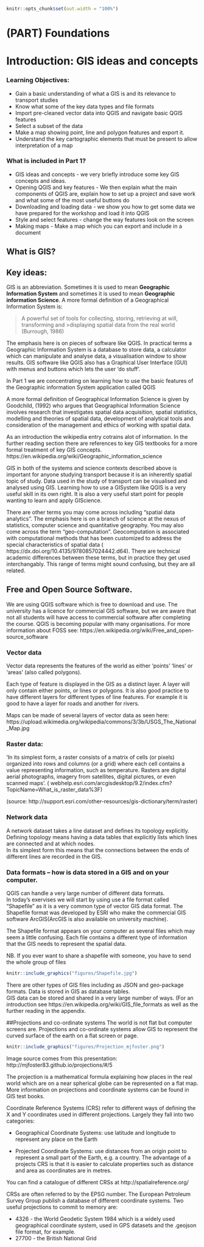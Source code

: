 \mainmatter

```r
knitr::opts_chunk$set(out.width = "100%")
```

# (PART) Foundations {-}


# Introduction: GIS ideas and concepts



### Learning Objectives: 
*	Gain a basic understanding of what a GIS is and its relevance to transport studies
*	Know what some of the key data types and file formats
*	Import pre-cleaned vector data into QGIS and navigate basic QGIS features
*	Select a subset of the data
*	Make a map showing point, line and polygon features and export it.  
*	Understand the key cartographic elements that must be present to allow interpretation of a map

### What is included in Part 1?

*	GIS ideas and concepts - we very briefly introduce some key GIS concepts and ideas.  
*	Opening QGIS and key features - We then explain what the main components of QGIS are, explain how to set up a project and save work and what some of the most useful buttons do
*	Downloading and loading data - we show you how to get some data we have prepared for the workshop and load it into QGIS
*	Style and select features - change the way features look on the screen
*	Making maps - Make a map which you can export and include in a document 




## What is GIS? 


## Key ideas: 
GIS is an abbreviation.  Sometimes it is used to mean **Geographic Information System** and sometimes it is used to mean **Geographic information Science**.  A more formal definition of a Geographical Information System is: 

>A powerful set of tools for collecting, storing, retrieving at will, transforming and >displaying spatial data from the real world 
(Burrough, 1986) 

The emphasis here is on pieces of software like QGIS.  In practical terms a Geographic Information System is a database to store data, a calculator which can manipulate and analyse data, a visualisation window to show results. GIS software like QGIS also has a Graphical User Interface (GUI) with menus and buttons which lets the user ‘do stuff’.  

In Part 1 we are concentrating on learning how to use the basic features of the Geographic information System application called QGIS


A more formal definition of Geographical Information Science is given by  
Goodchild, (1992) who argues that Geographical Information Science involves research that investigates spatial data acquisition, spatial statistics, modelling and theories of spatial data, development of analytical tools and consideration of the management and ethics of working with spatial data.  

As an introduction the wikipedia entry cotrains alot of information.  In the further reading section there are references to key GIS textbooks for a more formal treatment of key GIS concepts.    
https://en.wikipedia.org/wiki/Geographic_information_science 



GIS in both of the systems and science contexts described above is important for anyone studying transport because it is an inherently spatial topic of study.  Data used in the study of transport can be visualised and analysed using GIS.  Learning how to use a GISystem like QGIS is a very useful skill in its own right.  It is also a very useful start point for people wanting to learn and apply GIScience.

There are other terms you may come across including “spatial data analytics”. The emphasis here is on a branch of science at the nexus of statistics, computer science and quantitative geography.  You may also come across the term "geo-computation".  Geocomputation is associated with computational methods that has been customized to address the special characteristics of spatial data ( https://dx.doi.org/10.4135/9780857024442.d64).  There are technical academic differences between these terms, but in practice they get used interchangably. This range of terms might sound confusing, but they are all related.  


## Free and Open Source Software.  
We are using QGIS software which is free to download and use.  The university has a licence for commercial GIS software, but we are aware that not all students will have access to commercial software after completing the course.  QGIS is becoming popular with many organisations.    For more information about FOSS see: https://en.wikipedia.org/wiki/Free_and_open-source_software 



### Vector data
Vector data represents the features of the world as either ‘points’ ‘lines’ or ‘areas’ (also called polygons).
 
Each type of feature is displayed in the GIS as a distinct layer.  A layer will only contain either points, or lines or polygons.  It is also good practice to have different layers for different types of line features.  For example it is good to have a layer for roads and another for rivers.  

Maps can be made of several layers of vector data as seen here:  
https://upload.wikimedia.org/wikipedia/commons/3/3b/USGS_The_National_Map.jpg
 

 

###  Raster data:  
‘In its simplest form, a raster consists of a matrix of cells (or pixels) organized into rows and columns (or a grid) where each cell contains a value representing information, such as temperature. Rasters are digital aerial photographs, imagery from satellites, digital pictures, or even scanned maps’. (
webhelp.esri.com/arcgisdesktop/9.2/index.cfm?TopicName=What_is_raster_data%3F)
 
(source:  http://support.esri.com/other-resources/gis-dictionary/term/raster) 

### Network data
A network dataset takes a line dataset and defines its topology explicitly.  Defining topology means having a data tables that explicitly lists which lines are connected and at which nodes.  
In its simplest form this means that the connections between the ends of different lines are recorded in the GIS.  

### Data formats – how is data stored in a GIS and on your computer.  
QGIS can handle a very large number of different data formats.  
In today's exervises we will start by using use a file format called “Shapefile” as it is a very common type of vector GIS data format.  The Shapefile format was developed by ESRI who make the commercial GIS software ArcGIS(ArcGIS is also available on university machine).
  
The Shapefile format appears on your computer as several files which may seem a little confusing.  Each file contains a different type of information that the GIS needs to represent the spatial data.  

NB. If you ever want to share a shapefile with someone, you have to send the whole group of files


```r
knitr::include_graphics("figures/Shapefile.jpg")
```

There are other types of GIS files including as JSON and geo-package formats.  Data is stored in GIS as database tables.  
GIS data can be stored and shared in a very large number of ways.  (For an introduction see https://en.wikipedia.org/wiki/GIS_file_formats as well as the further reading in the appendix.   

##Projections and co-ordinate systems
The world is not flat but computer screens are.  Projections and co-ordinate systems allow GIS to represent  the curved surface of the earth on a flat screen or page. 


```r
knitr::include_graphics("figures/Projection_mjfoster.png")
```

Image source comes from this presentation:  http://mjfoster83.github.io/projections/#/5


The projection is a mathematical formula explaining how places in the real world which are on a near spherical globe can be represented on a flat map. More information on projections and coordinate systems can be found in GIS test books.  


Coordinate Reference Systems (CRS) refer to different ways of defining the X and Y coordinates used in different projections. Largely they fall into two categories:

* Geographical Coordinate Systems: use latitude and longitude to represent any place on the Earth

* Projected Coordinate Systems: use distances from an origin point to represent a small part of the Earth, e.g. a country. The advantage of a projects CRS is that it is easier to calculate properties such as distance and area as coordinates are in metres.

You can find a catalogue of different CRSs at http://spatialreference.org/

CRSs are often referred to by the EPSG number. The European Petroleum Survey Group publish a database of different coordinate systems. Two useful projections to commit to memory are:

* 4326 - the World Geodetic System 1984 which is a widely used  geographical coordinate system, used in GPS datasets and the .geojson file format, for example.
* 27700 - the British National Grid




